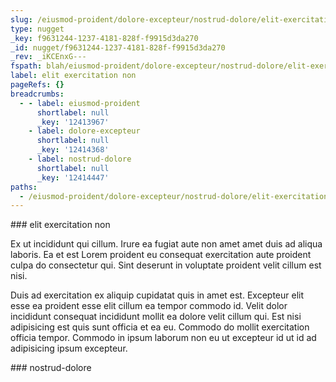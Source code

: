 ```yaml
---
slug: /eiusmod-proident/dolore-excepteur/nostrud-dolore/elit-exercitation-non
type: nugget
_key: f9631244-1237-4181-828f-f9915d3da270
_id: nugget/f9631244-1237-4181-828f-f9915d3da270
_rev: _iKCEnxG---
fspath: blah/eiusmod-proident/dolore-excepteur/nostrud-dolore/elit-exercitation-non.md
label: elit exercitation non
pageRefs: {}
breadcrumbs:
  - - label: eiusmod-proident
      shortlabel: null
      _key: '12413967'
    - label: dolore-excepteur
      shortlabel: null
      _key: '12414368'
    - label: nostrud-dolore
      shortlabel: null
      _key: '12414447'
paths:
  - /eiusmod-proident/dolore-excepteur/nostrud-dolore/elit-exercitation-non
---
```


<NuggetArea>
<Nugget slug="/eiusmod-proident/dolore-excepteur/nostrud-dolore/elit-exercitation-non" type="nugget" _key="f9631244-1237-4181-828f-f9915d3da270" _id="nugget/f9631244-1237-4181-828f-f9915d3da270" _rev="_iKCEnxG---" fspath="blah/eiusmod-proident/dolore-excepteur/nostrud-dolore/elit-exercitation-non.md" label="elit exercitation non" paths="/eiusmod-proident/dolore-excepteur/nostrud-dolore/elit-exercitation-non">
<NuggetBody>
### elit exercitation non

Ex ut incididunt qui cillum. Irure ea fugiat aute non amet amet duis ad aliqua laboris. Ea et est Lorem proident eu consequat exercitation aute proident culpa do consectetur qui. Sint deserunt in voluptate proident velit cillum est nisi.

Duis ad exercitation ex aliquip cupidatat quis in amet est. Excepteur elit esse ea proident esse elit cillum ea tempor commodo id. Velit dolor incididunt consequat incididunt mollit ea dolore velit cillum qui. Est nisi adipisicing est quis sunt officia et ea eu. Commodo do mollit exercitation officia tempor. Commodo in ipsum laborum non eu ut excepteur id ut id ad adipisicing ipsum excepteur.

</NuggetBody>
<Breadcrumbs>
<Crumbs>
<Crumb _key="12413967" label="eiusmod-proident" /><Crumb _key="12414368" label="dolore-excepteur" /><Crumb _key="12414447" label="nostrud-dolore" />
</Crumbs>
</Breadcrumbs>
</Nugget>

<NuggetsInbound>
</NuggetsInbound>
<NuggetsOutbound>
</NuggetsOutbound>
</NuggetArea>
<PassagesInbound>
<Passage direction="inbound" type="passage" _key="12414447" _id="passage/12414447" _rev="_iKCEnxC--_" label="nostrud-dolore" passage="nostrud-dolore" fspath="blah/eiusmod-proident/dolore-excepteur/nostrud-dolore" paths="/eiusmod-proident/dolore-excepteur/nostrud-dolore" slug="/eiusmod-proident/dolore-excepteur/nostrud-dolore">
<NuggetBody>
### nostrud-dolore

</NuggetBody>
<Breadcrumbs>
<Crumbs>
<Crumb _key="12413967" label="eiusmod-proident" /><Crumb _key="12414368" label="dolore-excepteur" />
</Crumbs>
</Breadcrumbs>
</Passage>

</PassagesInbound>
<PassagesOutbound>
</PassagesOutbound>